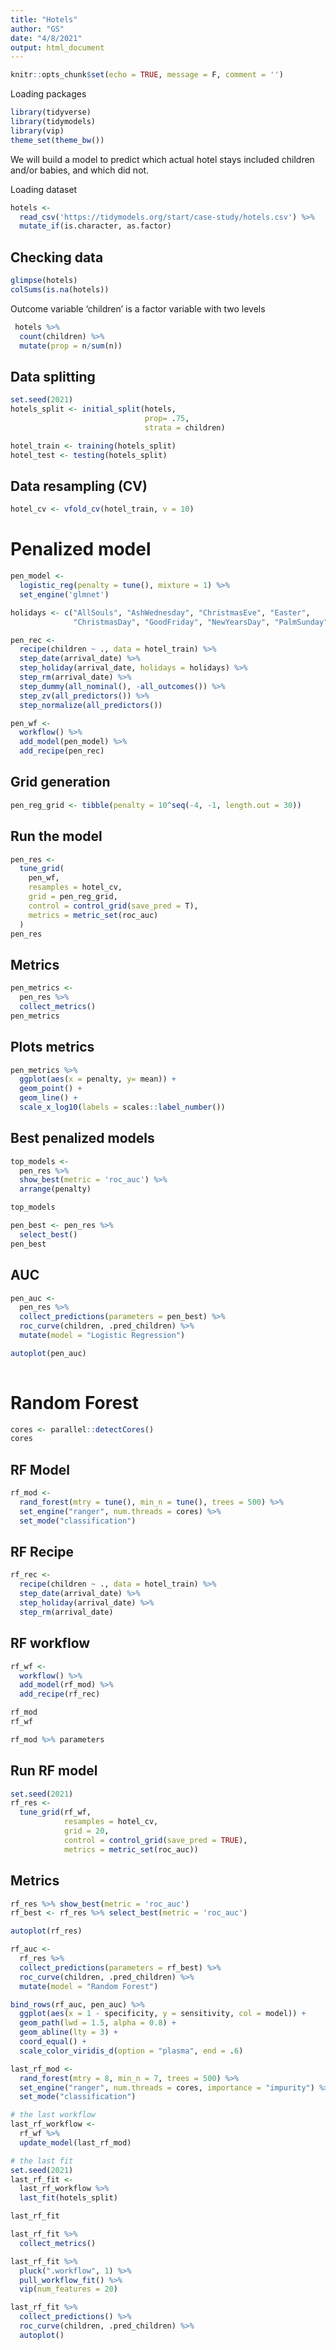 ```yaml
---
title: "Hotels"
author: "GS"
date: "4/8/2021"
output: html_document
---
```


```r
knitr::opts_chunk$set(echo = TRUE, message = F, comment = '')
```


Loading packages
```r
library(tidyverse)
library(tidymodels)
library(vip)
theme_set(theme_bw())
```

We will build a model to predict which actual hotel stays included children and/or babies, and which did not. 

Loading dataset
```r
hotels <- 
  read_csv('https://tidymodels.org/start/case-study/hotels.csv') %>% 
  mutate_if(is.character, as.factor)
```
## Checking data
```r
glimpse(hotels)
colSums(is.na(hotels))
```

Outcome variable 'children' is a factor variable with two levels
```r
 hotels %>% 
  count(children) %>% 
  mutate(prop = n/sum(n))
```

## Data splitting
```r
set.seed(2021)
hotels_split <- initial_split(hotels,
                              prop= .75,
                              strata = children)

hotel_train <- training(hotels_split)
hotel_test <- testing(hotels_split)
```
## Data resampling (CV)
```r
hotel_cv <- vfold_cv(hotel_train, v = 10)
```

# Penalized model
```r
pen_model <- 
  logistic_reg(penalty = tune(), mixture = 1) %>% 
  set_engine('glmnet')
```

```r
holidays <- c("AllSouls", "AshWednesday", "ChristmasEve", "Easter", 
              "ChristmasDay", "GoodFriday", "NewYearsDay", "PalmSunday")

pen_rec <- 
  recipe(children ~ ., data = hotel_train) %>% 
  step_date(arrival_date) %>% 
  step_holiday(arrival_date, holidays = holidays) %>% 
  step_rm(arrival_date) %>% 
  step_dummy(all_nominal(), -all_outcomes()) %>% 
  step_zv(all_predictors()) %>% 
  step_normalize(all_predictors())
```

```r
pen_wf <- 
  workflow() %>% 
  add_model(pen_model) %>% 
  add_recipe(pen_rec)
```

## Grid generation
```r
pen_reg_grid <- tibble(penalty = 10^seq(-4, -1, length.out = 30))
```


## Run the model
```r
pen_res <- 
  tune_grid(
    pen_wf,
    resamples = hotel_cv,
    grid = pen_reg_grid,
    control = control_grid(save_pred = T),
    metrics = metric_set(roc_auc)
  )
pen_res
```
## Metrics
```r
pen_metrics <- 
  pen_res %>% 
  collect_metrics()
pen_metrics  

```
## Plots metrics
```r
pen_metrics %>% 
  ggplot(aes(x = penalty, y= mean)) +
  geom_point() +
  geom_line() + 
  scale_x_log10(labels = scales::label_number())
```
## Best penalized models
```r
top_models <- 
  pen_res %>% 
  show_best(metric = 'roc_auc') %>% 
  arrange(penalty)

top_models

pen_best <- pen_res %>% 
  select_best()
pen_best

```


## AUC
```r
pen_auc <- 
  pen_res %>% 
  collect_predictions(parameters = pen_best) %>% 
  roc_curve(children, .pred_children) %>% 
  mutate(model = "Logistic Regression")

autoplot(pen_auc)
  
```


# Random Forest

```r
cores <- parallel::detectCores()
cores
```

## RF Model
```r
rf_mod <- 
  rand_forest(mtry = tune(), min_n = tune(), trees = 500) %>% 
  set_engine("ranger", num.threads = cores) %>% 
  set_mode("classification")
```

## RF Recipe
```r
rf_rec <- 
  recipe(children ~ ., data = hotel_train) %>% 
  step_date(arrival_date) %>% 
  step_holiday(arrival_date) %>% 
  step_rm(arrival_date) 
```

## RF workflow
```r
rf_wf <- 
  workflow() %>% 
  add_model(rf_mod) %>% 
  add_recipe(rf_rec)
```

```r
rf_mod
rf_wf

rf_mod %>% parameters
```
## Run RF model
```r
set.seed(2021)
rf_res <- 
  tune_grid(rf_wf,
            resamples = hotel_cv,
            grid = 20,
            control = control_grid(save_pred = TRUE),
            metrics = metric_set(roc_auc))
```

## Metrics
```r
rf_res %>% show_best(metric = 'roc_auc')
rf_best <- rf_res %>% select_best(metric = 'roc_auc')
```

```r
autoplot(rf_res)
```

```r
rf_auc <- 
  rf_res %>% 
  collect_predictions(parameters = rf_best) %>% 
  roc_curve(children, .pred_children) %>% 
  mutate(model = "Random Forest")
```


```r
bind_rows(rf_auc, pen_auc) %>% 
  ggplot(aes(x = 1 - specificity, y = sensitivity, col = model)) + 
  geom_path(lwd = 1.5, alpha = 0.8) +
  geom_abline(lty = 3) + 
  coord_equal() + 
  scale_color_viridis_d(option = "plasma", end = .6)
```

```r
last_rf_mod <- 
  rand_forest(mtry = 8, min_n = 7, trees = 500) %>% 
  set_engine("ranger", num.threads = cores, importance = "impurity") %>% 
  set_mode("classification")

# the last workflow
last_rf_workflow <- 
  rf_wf %>% 
  update_model(last_rf_mod)

# the last fit
set.seed(2021)
last_rf_fit <- 
  last_rf_workflow %>% 
  last_fit(hotels_split)

last_rf_fit
```

```r
last_rf_fit %>% 
  collect_metrics()
```


```r
last_rf_fit %>% 
  pluck(".workflow", 1) %>%   
  pull_workflow_fit() %>% 
  vip(num_features = 20)
```


```r
last_rf_fit %>% 
  collect_predictions() %>% 
  roc_curve(children, .pred_children) %>% 
  autoplot()
```
























































